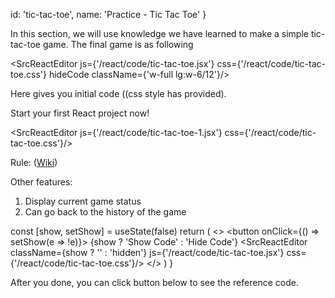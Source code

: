 
  id: 'tic-tac-toe',
  name: 'Practice - Tic Tac Toe'
}

In this section, we will use knowledge we have learned to make a simple tic-tac-toe game.
The final game is as following

<SrcReactEditor js={'/react/code/tic-tac-toe.jsx'} css={'/react/code/tic-tac-toe.css'} hideCode className={'w-full lg:w-6/12'}/>

Here gives you initial code ((css style has provided).

Start your first React project now!

<SrcReactEditor js={'/react/code/tic-tac-toe-1.jsx'} css={'/react/code/tic-tac-toe.css'}/>

Rule: ([Wiki][wiki])

Other features:

1. Display current game status
2. Can go back to the history of the game

  const [show, setShow] = useState(false)
  return (
    <>
      <button onClick={() => setShow(e => !e)}>
        {show ? 'Show Code' : 'Hide Code'}
      </button>
      <SrcReactEditor
        className={show ? '' : 'hidden'}
        js={'/react/code/tic-tac-toe.jsx'}
        css={'/react/code/tic-tac-toe.css'}/>
    </>
  )
}

After you done, you can click button below to see the reference code.

<Answer/>

[wiki]: https://en.wikipedia.org/wiki/Tic-tac-toe